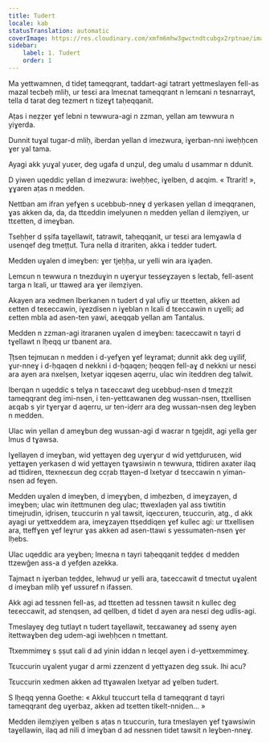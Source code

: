 ```yaml
---
title: Tudert
locale: kab
statusTranslation: automatic
coverImage: https://res.cloudinary.com/xmfm6mhw3gwctndtcubgx2rptnae/image/upload/v1741354419/small_cover_la_gran_rebelion_28716e29d2.webp
sidebar:
    label: 1. Tudert
    order: 1
---
```

Ma yettwamnen, d tideț tameqqrant, taddart-agi tatrart yettmeslayen fell-as mazal tecbeḥ mliḥ, ur tesɛi ara lmeɛnat tameqqrant n lemɛani n tesnarrayt, tella d tarat deg tezmert n tizeɣt taḥeqqanit.

Aṭas i neẓẓer ɣef lebni n tewwura-agi n zzman, yellan am tewwura n yiɣerda.

Dunnit tuɣal tugar-d mliḥ, iberdan yellan d imezwura, iɣerban-nni iweḥḥcen ɣer yal tama.

Ayagi akk yuɣal yuɛer, deg ugafa d unẓul, deg umalu d usammar n ddunit.

D yiwen uqeddic yellan d imezwura: iweḥḥec, iɣelben, d aɛqim. « Ttrarit! », ɣɣaren aṭas n medden.

Nettban am ifran yefɣen s ucebbub-nneɣ d yerkasen yellan d imeqqranen, ɣas akken da, da, da ttɛeddin imelyunen n medden yellan d ilemẓiyen, ur ttɛetten, d imeɣban.

Tseḥḥer d ṣṣifa taɣellawit, tatrawit, taḥeqqanit, ur tesɛi ara lemɣawla d usenqef deg tmeṭṭut. Tura nella d itrariten, akka i tedder tudert.

Medden uɣalen d imeɣben: ɣer tjeḥḥa, ur yelli win ara iɣaḍen.

Lemɛun n tewwura n tnezduɣin n uɣerɣur tesseɣzayen s leɛtab, fell-asent targa n lɛali, ur ttaweḍ ara ɣer ilemẓiyen.

Akayen ara xedmen Iberkanen n tudert d yal ufiɣ ur ttɛetten, akken ad ɛetten d teɛeccawin, iɣezdisen n iɣeblan n lɛali d tɛeccawin n uɣelli; ad ɛetten mbla ad asen-ten yawi, aɛeqqab yellan am Tantalus.

Medden n zzman-agi itraranen uɣalen d imeɣben: taɛeccawit n tayri d tɣellawt n lḥeqq ur tbanent ara.

Ṭṭsen tejmuɛan n medden i d-yefɣen ɣef leɣramat; dunnit akk deg uɣilif, ɣur-nneɣ i d-ḥqaqen d nekkni i d-ḥqaqen; ḥeqqen fell-aɣ d nekkni ur nesɛi ara ayen ara nxelṣen, lxetyar iqqesen aqerru, ulac win iteddren deg talwit.

Iberqan n uqeddic s telɣa n taɛeccawt deg uɛebbuḍ-nsen d tmeẓẓit tameqqrant deg imi-nsen, i ten-yettɛawanen deg wussan-nsen, ttxellisen aɛqab s yir tɣerɣar d aqerru, ur ten-iḍerr ara deg wussan-nsen deg leɣben n medden.

Ulac win yellan d ameɣbun deg wussan-agi d waɛrar n tgejdit, agi yella ger lmus d tɣawsa.

Iɣellayen d imeɣban, wid yettaɣen deg uɣerɣur d wid yettḍuruɛen, wid yettaɣen yerkasen d wid yettaɣen tɣawsiwin n tewwura, ttidiren axater ilaq ad ttidiren, ttexneɛɛun deg ccṛab ttaɣen-d lxetyar d tɛeccawin n yiman-nsen ad feɣen.

Medden uɣalen d imeɣben, d imeɣɣben, d imḥezben, d imeɣzayen, d imeɣben; ulac win itettmunen deg ulac; ttwexlaḍen yal ass tiwtitin timejrudin, iḍrisen, tɛuccurin n yal tawsit, iqecɛuren, tɛuccurin, atg., d akk ayagi ur yettxeddem ara, imeɣzayen ttṣeddiqen ɣef kullec agi: ur ttxellisen ara, tteffɣen ɣef leɣrur ɣas akken ad asen-ttawi s yessumaten-nsen ɣer lḥebs.

Ulac uqeddic ara yeɣben; lmeɛna n tayri taḥeqqanit teḍḍeɛ d medden ttzewǧen ass-a d yefḍen azekka.

Tajmaɛt n iɣerban teḍḍeɛ, lehwuḍ ur yelli ara, taɛeccawit d tmectut uɣalent d imeɣban mliḥ ɣef ussuref n ifassen.

Akk agi ad tessnen fell-as, ad ttɛetten ad tessnen tawsit n kullec deg teɛeccawit, ad stenqsen, ad qellben, d tidet d ayen ara nesɛi deg udlis-agi.

Tmeslayeɣ deg tutlayt n tudert taɣellawit, teɛɛawaneɣ ad ssenɣ ayen itettwaɣben deg udem-agi iweḥḥcen n tmettant.

Ttxemmimeɣ s ṣṣut ɛali d ad yinin iddan n leɛqel ayen i d-yettxemmimeɣ.

Tɛuccurin uɣalent yugar d armi zzenzent d yettɣazen deg ssuk. Ihi acu?

Tɛuccurin xedmen akken ad ttɣawalen lxetyar ad ɣelben tudert.

S lḥeqq yenna Goethe: « Akkul tɛuccurt tella d tameqqrant d tayri tameqqrant deg uɣerbaz, akken ad tɛetten tikelt-nniḍen... »

Medden ilemẓiyen ɣelben s aṭas n tɛuccurin, tura tmeslayen ɣef tɣawsiwin taɣellawin, ilaq ad nili d imeɣban d ad nessnen tidet tawsit n leɣben-nneɣ.

